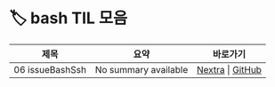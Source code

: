 
# 🏷️ bash TIL 모음

<LabelIcons />

| 제목 | 요약 | 바로가기 |
|------|------|----------|
| 06 issueBashSsh | No summary available | [Nextra](/til/til-2025/til-07/06-issueBashSsh) \| [GitHub](https://github.com/MinHyeok-lee1/TIL/blob/main/2025/07/06-issueBashSsh.md) |
